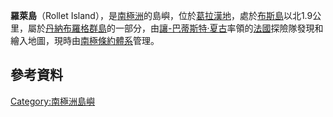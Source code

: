 {{coord|65|2|S|64|3|W|display=title}}

'''羅萊島'''（Rollet Island），是[[南極洲|南極洲]]的島嶼，位於[[葛拉漢地|葛拉漢地]]，處於[[布斯島|布斯島]]以北1.9公里，屬於[[丹納布羅格群島|丹納布羅格群島]]的一部分，由[[讓-巴蒂斯特·夏古|讓-巴蒂斯特·夏古]]率領的[[法國|法國]]探險隊發現和繪入地圖，現時由[[南極條約體系|南極條約體系]]管理。

==參考資料==
{{usgs-gazetteer}}

{{DEFAULTSORT:Rollet Island}}
[[Category:南極洲島嶼|Category:南極洲島嶼]]


{{GrahamCoast-geo-stub}}